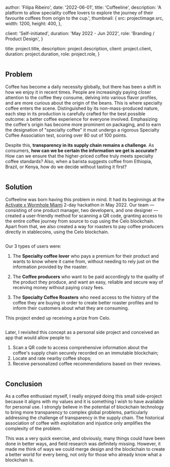 

  author: 'Filipa Ribeiro',
  date: '2022-06-01',
  title: 'Coffeeline',
  description:
    'A platform to allow speciality coffee lovers to explore the journey of their favourite coffees from origin to the cup.',
  thumbnail: {
    src: projectimage.src,
    width: 1200,
    height: 400,
  },

  client: 'Self-initiated',
  duration: 'May 2022 - Jun 2022',
  role: 'Branding / Product Design',
}


  title: project.title,
  description: project.description,
  client: project.client,
  duration: project.duration,
  role: project.role,
}

<Image src={projectimage} alt="" />

## Problem

Coffee has become a daily necessity globally, but there has been a shift in how we enjoy it in recent times. People are increasingly paying closer attention to the coffee they consume, delving into various flavor profiles, and are more curious about the origin of the beans. This is where specialty coffee enters the scene. Distinguished by its non-mass-produced nature, each step in its production is carefully crafted for the best possible outcome: a better coffee experience for everyone involved. Emphasizing the coffee's origin has become more prominent on packaging, and to earn the designation of "specialty coffee" it must undergo a rigorous Specialty Coffee Association test, scoring over 80 out of 100 points.

Despite this, **transparency in its supply chain remains a challenge**. As consumers, **how can we be certain the information we get is accurate?** How can we ensure that the higher-priced coffee truly meets specialty coffee standards? Also, when a barista suggests coffee from Ethiopia, Brazil, or Kenya, how do we decide without tasting it first?

<Image src={image1} alt="" />

## Solution

Coffeeline was born having this problem in mind. It had its beginnings at the [Activate x Wormhole Miami](https://dorahacks.io/hackathon/25/detail) 2-day hackathon in May 2022. Our team — consisting of one product manager, two developers, and one designer — created a user-friendly method for scanning a QR code, granting access to the entire coffee journey from source to cup using the Celo blockchain. Apart from that, we also created a way for roasters to pay coffee producers directly in stablecoins, using the Celo blockchain.

<Image src={image2} alt="" />

Our 3 types of users were:

1. The **Specialty coffee lover** who pays a premium for their product and wants to know where it came from, without needing to rely just on
the information provided by the roaster.

2. The **Coffee producers** who want to be paid accordingly to the quality of the product
they produce, and want an easy, reliable and secure way of receiving money
without paying crazy fees.

3. The **Specialty Coffee Roasters** who need access to the history of the coffee they are buying in order to create better roaster profiles
and to inform their customers about what they are consuming.

This project ended up receiving a prize from Celo.

<Image src={image3} alt="" />

Later, I revisited this concept as a personal side project and conceived an app that would allow people to: 
1. Scan a QR code to access comprehensive information about the coffee's supply chain securely recorded on an immutable blockchain;
2. Locate and rate nearby coffee shops;
3. Receive personalized coffee recommendations based on their reviews.

<Image src={image4} alt="" />

## Conclusion

As a coffee enthusiast myself, I really enjoyed doing this small side-project because it aligns with my values and it is something I wish to have available for personal use. I strongly believe in the potential of blockchain technology to bring more transparency to complex global problems, particularly addressing the challenge of transparency in the supply chain. The historical association of coffee with exploitation and injustice only amplifies the complexity of the problem. 

This was a very quick exercise, and obviously, many things could have been done in better ways, and field research was definitely missing. However, it made me think of ways we could merge design and the blockchain to create a better world for every being, not only for those who already know what a blockchain is.

<Image src={image5} alt="" />